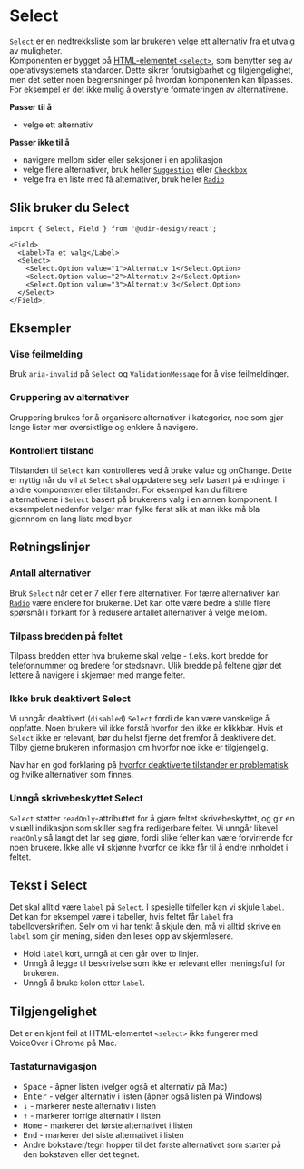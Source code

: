 
<Meta of={SelectStories} />

# Select

`Select` er en nedtrekksliste som lar brukeren velge ett alternativ fra et utvalg av muligheter.  
Komponenten er bygget på [HTML-elementet `<select>`](https://developer.mozilla.org/en-US/docs/Web/HTML/Reference/Elements/select), som benytter seg av operativsystemets standarder.
Dette sikrer forutsigbarhet og tilgjengelighet, men det setter noen begrensninger på hvordan komponenten kan tilpasses.
For eksempel er det ikke mulig å overstyre formateringen av alternativene.

**Passer til å**

- velge ett alternativ

**Passer ikke til å**

- navigere mellom sider eller seksjoner i en applikasjon
- velge flere alternativer, bruk heller [`Suggestion`](/docs/components-suggestion--docs) eller [`Checkbox`](/docs/components-checkbox--docs)
- velge fra en liste med få alternativer, bruk heller [`Radio`](/docs/components-radio--docs)

## Slik bruker du Select

<Primary />
<Controls />

```tsx
import { Select, Field } from '@udir-design/react';

<Field>
  <Label>Ta et valg</Label>
  <Select>
    <Select.Option value="1">Alternativ 1</Select.Option>
    <Select.Option value="2">Alternativ 2</Select.Option>
    <Select.Option value="3">Alternativ 3</Select.Option>
  </Select>
</Field>;
```

## Eksempler

### Vise feilmelding

Bruk `aria-invalid` på `Select` og `ValidationMessage` for å vise feilmeldinger.

<Canvas of={SelectStories.WithError} />

### Gruppering av alternativer

Gruppering brukes for å organisere alternativer i kategorier, noe som gjør lange lister mer oversiktlige og enklere å navigere.

<Canvas of={SelectStories.WithOptgroup} />

### Kontrollert tilstand

Tilstanden til `Select` kan kontrolleres ved å bruke value og onChange. Dette er nyttig når du vil at `Select` skal oppdatere seg selv basert på endringer i andre komponenter eller tilstander.
For eksempel kan du filtrere alternativene i `Select` basert på brukerens valg i en annen komponent. I eksempelet nedenfor velger man fylke først slik at man ikke må bla gjennnom en lang liste med byer.

<Canvas of={SelectStories.Controlled} />

## Retningslinjer

### Antall alternativer

Bruk `Select` når det er 7 eller flere alternativer. For færre alternativer kan [`Radio`](/docs/components-radio--docs) være enklere for brukerne. Det kan ofte være bedre å stille flere spørsmål i forkant for å redusere antallet alternativer å velge mellom.

### Tilpass bredden på feltet

Tilpass bredden etter hva brukerne skal velge - f.eks. kort bredde for telefonnummer og bredere for stedsnavn. Ulik bredde på feltene gjør det lettere å navigere i skjemaer med mange felter.

### Ikke bruk deaktivert Select

Vi unngår deaktivert (`disabled`) `Select` fordi de kan være vanskelige å oppfatte. Noen brukere vil ikke forstå hvorfor den ikke er klikkbar. Hvis et `Select` ikke er relevant, bør du helst fjerne det fremfor å deaktivere det. Tilby gjerne brukeren informasjon om hvorfor noe ikke er tilgjengelig.

Nav har en god forklaring på [hvorfor deaktiverte tilstander er problematisk](https://aksel.nav.no/god-praksis/artikler/deaktiverte-tilstander) og hvilke alternativer som finnes.

<DisabledEx />

### Unngå skrivebeskyttet Select

`Select` støtter `readOnly`-attributtet for å gjøre feltet skrivebeskyttet, og gir en visuell indikasjon
som skiller seg fra redigerbare felter. Vi unngår likevel `readOnly` så langt det lar seg gjøre, fordi
slike felter kan være forvirrende for noen brukere. Ikke alle vil skjønne hvorfor de ikke får til å
endre innholdet i feltet.

<ReadOnlyEx />

## Tekst i Select

Det skal alltid være `label` på `Select`. I spesielle tilfeller kan vi skjule `label`. Det kan for eksempel være i tabeller, hvis feltet får `label` fra tabelloverskriften. Selv om vi har tenkt å skjule den, må vi alltid skrive en `label` som gir mening, siden den leses opp av skjermlesere.

- Hold `label` kort, unngå at den går over to linjer.
- Unngå å legge til beskrivelse som ikke er relevant eller meningsfull for brukeren.
- Unngå å bruke kolon etter `label`.

## Tilgjengelighet

Det er en kjent feil at HTML-elementet `<select>` ikke fungerer med VoiceOver i Chrome på Mac.

### Tastaturnavigasjon

- <kbd>Space</kbd> - åpner listen (velger også et alternativ på Mac)
- <kbd>Enter</kbd> - velger alternativ i listen (åpner også listen på Windows)
- <kbd data-icon>↓</kbd> - markerer neste alternativ i listen
- <kbd data-icon>↑</kbd> - markerer forrige alternativ i listen
- <kbd>Home</kbd> - markerer det første alternativet i listen
- <kbd>End</kbd> - markerer det siste alternativet i listen
- Andre bokstaver/tegn hopper til det første alternativet som starter på den bokstaven eller det tegnet.
